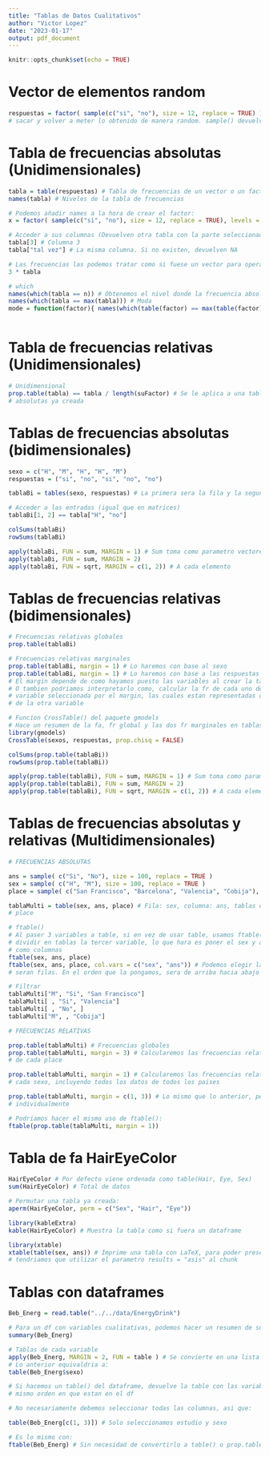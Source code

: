 ```yaml
---
title: "Tablas de Datos Cualitativos"
author: "Victor Lopez"
date: "2023-01-17"
output: pdf_document
---
```


```r
knitr::opts_chunk$set(echo = TRUE)
```

# Vector de elementos random

```r
respuestas = factor( sample(c("si", "no"), size = 12, replace = TRUE) ) # El replace sirve para
# sacar y volver a meter lo obtenido de manera random. sample() devuelve un factor
```

# Tabla de frecuencias absolutas (Unidimensionales)

```r
tabla = table(respuestas) # Tabla de frecuencias de un vector o un factor
names(tabla) # Niveles de la tabla de frecuencias

# Podemos añadir names a la hora de crear el factor:
x = factor( sample(c("si", "no"), size = 12, replace = TRUE), levels = c("si", "no", "tal vez") )

# Acceder a sus columnas (Devuelven otra tabla con la parte seleccionada):
tabla[3] # Columna 3
tabla["tal vez"] # La misma columna. Si no existen, devuelven NA

# Las frecuencias las podemos tratar como si fuese un vector para operaciones:
3 * tabla

# which
names(which(tabla == n)) # Obtenemos el nivel donde la frecuencia absoluta es n
names(which(tabla == max(tabla))) # Moda
mode = function(factor){ names(which(table(factor) == max(table(factor))))} # Moda de un factor



```

# Tabla de frecuencias relativas (Unidimensionales)

```r

# Unidimensional
prop.table(tabla) == tabla / length(suFactor) # Se le aplica a una tabla de frecuencias 
# absolutas ya creada
```

# Tablas de frecuencias absolutas (bidimensionales)

```r
sexo = c("H", "M", "H", "H", "M")
respuestas = ("si", "no", "si", "no", "no")

tablaBi = tables(sexo, respuestas) # La primera sera la fila y la segunda la columna. Podriamos hacer t()

# Acceder a las entradas (igual que en matrices)
tablaBi[1, 2] == tabla["H", "no"]

colSums(tablaBi)
rowSums(tablaBi)

apply(tablaBi, FUN = sum, MARGIN = 1) # Sum toma como parametro vectores (Filas)
apply(tablaBi, FUN = sum, MARGIN = 2)
apply(tablaBi, FUN = sqrt, MARGIN = c(1, 2)) # A cada elemento
```


# Tablas de frecuencias relativas (bidimensionales)

```r
# Frecuencias relativas globales
prop.table(tablaBi) 

# Frecuencias relativas marginales
prop.table(tablaBi, margin = 1) # Lo haremos con base al sexo
prop.table(tablaBi, margin = 1) # Lo haremos con base a las respuestas
# El margin depende de como hayamos puesto las variables al crear la table
# O tambien podriamos interpretarlo como, calcular la fr de cada uno de los niveles de la
# variable seleccionada por el margin, las cuales estan representadas o divididas por los niveles
# de la otra variable

# Funcion CrossTable() del paquete gmodels
# Hace un resumen de la fa, fr global y las dos fr marginales en tablas bidimensionales
library(gmodels)
CrossTable(sexos, respuestas, prop.chisq = FALSE)

colSums(prop.table(tablaBi))
rowSums(prop.table(tablaBi))

apply(prop.table(tablaBi), FUN = sum, MARGIN = 1) # Sum toma como parametro vectores (Filas)
apply(prop.table(tablaBi), FUN = sum, MARGIN = 2)
apply(prop.table(tablaBi), FUN = sqrt, MARGIN = c(1, 2)) # A cada elemento
```

# Tablas de frecuencias absolutas y relativas (Multidimensionales)

```r
# FRECUENCIAS ABSOLUTAS

ans = sample( c("Si", "No"), size = 100, replace = TRUE )
sex = sample( c("H", "M"), size = 100, replace = TRUE )
place = sample( c("San Francisco", "Barcelona", "Valencia", "Cobija"), size = 100, replace = TRUE)

tablaMulti = table(sex, ans, place) # Fila: sex, columna: ans, tablas organizadas con base al
# place

# ftable()
# Al paser 3 variables a table, si en vez de usar table, usamos ftable(), lo que hara no es
# dividir en tablas la tercer variable, lo que hara es poner el sex y ans como filas y el place
# como columnas
ftable(sex, ans, place)
ftable(sex, ans, place, col.vars = c("sex", "ans")) # Podemos elegir las columnas, las demas
# seran filas. En el orden que la pongamos, sera de arriba hacia abajo

# Filtrar
tablaMulti["M", "Si", "San Francisco"]
tablaMulti[ , "Si", "Valencia"]
tablaMulti[ , "No", ]
tablaMulti["M", , "Cobija"]

# FRECUENCIAS RELATIVAS

prop.table(tablaMulti) # Frecuencias globales
prop.table(tablaMulti, margin = 3) # Calcularemos las frecuencias relativas de los datos dentro
# de cada place

prop.table(tablaMulti, margin = 1) # Calcularemos las frecuencias relativas de los datos para
# cada sexo, incluyendo todos los datos de todos los paises

prop.table(tablaMulti, margin = c(1, 3)) # Lo mismo que lo anterior, pero para cada pais
# individualmente

# Podriamos hacer el mismo uso de ftable():
ftable(prop.table(tablaMulti, margin = 1))

```

# Tabla de fa HairEyeColor

```r
HairEyeColor # Por defecto viene ordenada como table(Hair, Eye, Sex)
sum(HairEyeColor) # Total de datos

# Permutar una tabla ya creada:
aperm(HairEyeColor, perm = c("Sex", "Hair", "Eye"))

library(kableExtra)
kable(HairEyeColor) # Muestra la tabla como si fuera un dataframe

library(xtable)
xtable(table(sex, ans)) # Imprime una tabla con LaTeX, para poder presentarla correctamente
# tendriamos que utilizar el parametro results = "asis" al chunk
```

# Tablas con dataframes

```r
Beb_Energ = read.table("../../data/EnergyDrink")

# Para un df con variables cualitativas, podemos hacer un resumen de sus frecuencias absolutas:
summary(Beb_Energ)

# Tablas de cada variable
apply(Beb_Energ, MARGIN = 2, FUN = table ) # Se convierte en una lista con las tablas de cada v
# Lo anterior equivaldria a:
table(Beb_Energ$sexo)

# Si hacemos un table() del dataframe, devuelve la table con las variables como parametros en el
# mismo orden en que estan en el df

# No necesariamente debemos seleccionar todas las columnas, asi que:

table(Beb_Energ[c(1, 3)]) # Solo seleccionamos estudio y sexo

# Es lo mismo con:
ftable(Beb_Energ) # Sin necesidad de convertirlo a table() o prop.table()
```

